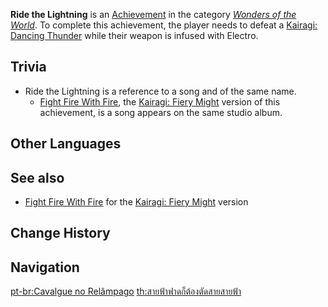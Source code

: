 {{Achievement Infobox
|title        = 
|id           = 82107
|order id     = 2108
|category     = Wonders of the World
|description  = Defeat a [[Kairagi: Dancing Thunder]] while their weapon is infused with Electro.
|requirements = 
|primogems    = 5
|tracking     = 
|hidden       = 1
|topic        = Kairagi: Dancing Thunder
|type         = Exploration
}}
'''Ride the Lightning''' is an [[Achievement]] in the category ''[[Wonders of the World]]''. To complete this achievement, the player needs to defeat a [[Kairagi: Dancing Thunder]] while their weapon is infused with Electro.

==Trivia==
* Ride the Lightning is a reference to a {{w|Metallica}} song and {{w|Ride the Lightning|studio album}} of the same name.
** [[Fight Fire With Fire]], the [[Kairagi: Fiery Might]] version of this achievement, is a song appears on the same studio album.

<!--
==Video Guides==
{{EVT
|video1   = 
|caption1 = 
}}-->
==Other Languages==
{{Other Languages
|en      = Ride the Lightning
|zhs     = 遇雷切雷
|zhs_rm  = Yù Léi Qiè Léi
|zht     = 遇雷切雷
|zht_rm  = Yù Léi Qiè Léi
|zh_tl   = Encounter the Thunder, Slice the Thunder
|ja      = 雷を斬る
|ja_rm   = Kaminari wo Kiru
|ja_tl   = Slice the Thunder
|ko      = 번개에는 번개로
|ko_rm   = Beongaeeneun Beongaero
|ko_tl   = Lightning to Lightning
|es      = Trueno con trueno
|es_tl   = Thunder With Thunder
|fr      = Éclair vs éclair
|fr_tl   = Lightning vs. Lightning
|ru      = Оседлать молнию
|ru_tl   = Ride the Lightning
|th      = สายฟ้าฟาดก็ต้องตัดสายสายฟ้า
|th_rm   = 
|th_tl   = 
|vi      = Gặp Lôi Cắt Lôi
|vi_tl   = 
|de      = Geschnittener Blitz
|de_tl   = Sliced Lightning
|id      = Mengendarai Petir
|id_tl   = Riding Lightning
|pt      = Cavalgue no Relâmpago
|pt_tl   = 
|tr      = Yıldırımın Efendisi
|tr_tl   = 
|it      = Cavalca il fulmine
|it_tl   = 
}}

==See also==
* [[Fight Fire With Fire]] for the [[Kairagi: Fiery Might]] version

==Change History==
{{Change History|2.0}}
<!--
==References==
{{Reflist}}
-->
==Navigation==
{{Achievement Navbox|Wonders of the World|Exploration}}

[[pt-br:Cavalgue no Relâmpago]]
[[th:สายฟ้าฟาดก็ต้องตัดสายสายฟ้า]]